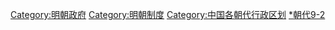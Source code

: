 {{Catnav|頁面分類|地理|历史地理|中國古地名|中国古代行政区划}}
{{Catnav|頁面分類|历史|各國歷史|中国历史|中国行政区划史|中国古代行政区划}}
{{Catmore}}

[[Category:明朝政府|Category:明朝政府]]
[[Category:明朝制度|Category:明朝制度]]
[[Category:中国各朝代行政区划|Category:中国各朝代行政区划]]
[[Category:中國古代行政區劃|*朝代9-2]]